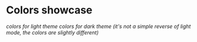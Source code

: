 
<Meta title="Styleguide/Colors" />

# Colors showcase

<Canvas>
  <SxDesignProvider>
    <ColorShowcase color="rgba(var(--sx-error-lighter))" />
    <ColorShowcase color="rgba(var(--sx-error-light))" />
    <ColorShowcase color="rgba(var(--sx-error))" />
    <ColorShowcase color="rgba(var(--sx-error-dark))" />
  </SxDesignProvider>
</Canvas>

<Canvas>
  <SxDesignProvider>
    <ColorShowcase color="rgba(var(--sx-success-lighter))" />
    <ColorShowcase color="rgba(var(--sx-success-light))" />
    <ColorShowcase color="rgba(var(--sx-success))" />
    <ColorShowcase color="rgba(var(--sx-success-dark))" />
  </SxDesignProvider>
</Canvas>

<Canvas>
  <SxDesignProvider>
    <ColorShowcase color="rgba(var(--sx-warning-lighter))" />
    <ColorShowcase color="rgba(var(--sx-warning-light))" />
    <ColorShowcase color="rgba(var(--sx-warning))" />
    <ColorShowcase color="rgba(var(--sx-warning-dark))" />
  </SxDesignProvider>
</Canvas>

<Canvas>
  <SxDesignProvider theme="light">
    <em>colors for light theme</em>
    <ColorShowcase color="rgba(var(--sx-background))" />
    <ColorShowcase color="rgba(var(--sx-accent-1))" />
    <ColorShowcase color="rgba(var(--sx-accent-2))" />
    <ColorShowcase color="rgba(var(--sx-accent-3))" />
    <ColorShowcase color="rgba(var(--sx-accent-4))" />
    <ColorShowcase color="rgba(var(--sx-accent-5))" />
    <ColorShowcase color="rgba(var(--sx-accent-6))" />
    <ColorShowcase color="rgba(var(--sx-accent-7))" />
    <ColorShowcase color="rgba(var(--sx-foreground))" />
  </SxDesignProvider>
</Canvas>

<Canvas>
  <SxDesignProvider theme="dark">
    <em>
      colors for dark theme (it's not a simple reverse of light mode, the colors are slightly
      different)
    </em>
    <ColorShowcase color="rgba(var(--sx-background))" />
    <ColorShowcase color="rgba(var(--sx-accent-1))" />
    <ColorShowcase color="rgba(var(--sx-accent-2))" />
    <ColorShowcase color="rgba(var(--sx-accent-3))" />
    <ColorShowcase color="rgba(var(--sx-accent-4))" />
    <ColorShowcase color="rgba(var(--sx-accent-5))" />
    <ColorShowcase color="rgba(var(--sx-accent-6))" />
    <ColorShowcase color="rgba(var(--sx-accent-7))" />
    <ColorShowcase color="rgba(var(--sx-foreground))" />
  </SxDesignProvider>
</Canvas>
